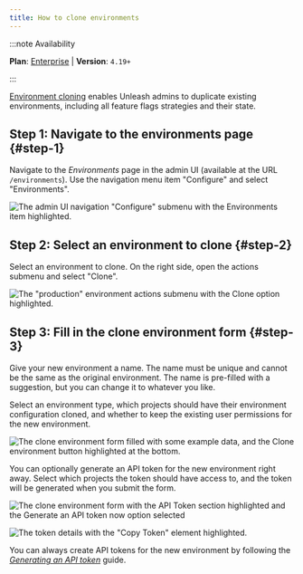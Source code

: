 ```yaml
---
title: How to clone environments
---
```


:::note Availability

**Plan**: [Enterprise](https://www.getunleash.io/plans/enterprise) | **Version**: `4.19+`

:::

[Environment cloning](../reference/environments.md#cloning-environments) enables Unleash admins to duplicate existing environments, including all feature flags strategies and their state.

## Step 1: Navigate to the environments page {#step-1}

Navigate to the _Environments_ page in the admin UI (available at the URL `/environments`). Use the navigation menu item "Configure" and select "Environments".

![The admin UI navigation "Configure" submenu with the Environments item highlighted.](/img/clone-environment-1.png)

## Step 2: Select an environment to clone {#step-2}

Select an environment to clone. On the right side, open the actions submenu and select "Clone".

![The "production" environment actions submenu with the Clone option highlighted.](/img/clone-environment-2.png)

## Step 3: Fill in the clone environment form {#step-3}

Give your new environment a name. The name must be unique and cannot be the same as the original environment. The name is pre-filled with a suggestion, but you can change it to whatever you like.

Select an environment type, which projects should have their environment configuration cloned, and whether to keep the existing user permissions for the new environment.

![The clone environment form filled with some example data, and the Clone environment button highlighted at the bottom.](/img/clone-environment-3.png)

You can optionally generate an API token for the new environment right away. Select which projects the token should have access to, and the token will be generated when you submit the form.

![The clone environment form with the API Token section highlighted and the Generate an API token now option selected](/img/clone-environment-4.png)

![The token details with the "Copy Token" element highlighted.](/img/clone-environment-5.png)

You can always create API tokens for the new environment by following the [_Generating an API token_](../how-to/how-to-create-api-tokens.mdx) guide.
